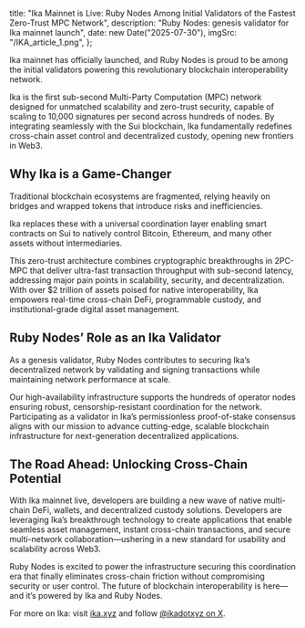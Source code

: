 
  title: "Ika Mainnet is Live: Ruby Nodes Among Initial Validators of the Fastest Zero-Trust MPC Network",
  description: "Ruby Nodes: genesis validator for Ika mainnet launch",
  date: new Date("2025-07-30"),
  imgSrc: "/IKA_article_1.png",
};

Ika mainnet has officially launched, and Ruby Nodes is proud to be among the initial validators powering this revolutionary blockchain interoperability network.

Ika is the first sub-second Multi-Party Computation (MPC) network designed for unmatched scalability and zero-trust security, capable of scaling to 10,000 signatures per second across hundreds of nodes. By integrating seamlessly with the Sui blockchain, Ika fundamentally redefines cross-chain asset control and decentralized custody, opening new frontiers in Web3.

## **Why Ika is a Game-Changer**

Traditional blockchain ecosystems are fragmented, relying heavily on bridges and wrapped tokens that introduce risks and inefficiencies.

Ika replaces these with a universal coordination layer enabling smart contracts on Sui to natively control Bitcoin, Ethereum, and many other assets without intermediaries.

This zero-trust architecture combines cryptographic breakthroughs in 2PC-MPC that deliver ultra-fast transaction throughput with sub-second latency, addressing major pain points in scalability, security, and decentralization. With over $2 trillion of assets poised for native interoperability, Ika empowers real-time cross-chain DeFi, programmable custody, and institutional-grade digital asset management.

## **Ruby Nodes’ Role as an Ika Validator**

As a genesis validator, Ruby Nodes contributes to securing Ika’s decentralized network by validating and signing transactions while maintaining network performance at scale.

Our high-availability infrastructure supports the hundreds of operator nodes ensuring robust, censorship-resistant coordination for the network. Participating as a validator in Ika’s permissionless proof-of-stake consensus aligns with our mission to advance cutting-edge, scalable blockchain infrastructure for next-generation decentralized applications.

## **The Road Ahead: Unlocking Cross-Chain Potential**

With Ika mainnet live, developers are building a new wave of native multi-chain DeFi, wallets, and decentralized custody solutions. Developers are leveraging Ika’s breakthrough technology to create applications that enable seamless asset management, instant cross-chain transactions, and secure multi-network collaboration—ushering in a new standard for usability and scalability across Web3.

Ruby Nodes is excited to power the infrastructure securing this coordination era that finally eliminates cross-chain friction without compromising security or user control. The future of blockchain interoperability is here—and it’s powered by Ika and Ruby Nodes.

For more on Ika: visit [ika.xyz](https://ika.xyz) and follow [@ikadotxyz on X](https://x.com/ikadotxyz).
